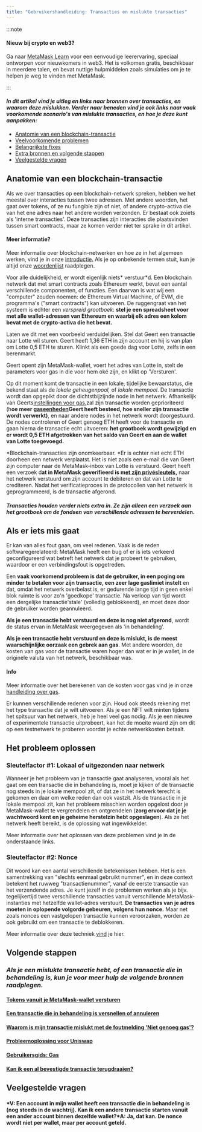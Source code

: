 ```yaml
---
title: "Gebruikershandleiding: Transacties en mislukte transacties"
---
```


:::note

#### Nieuw bij crypto en web3?

Ga naar [MetaMask Learn](https://learn.metamask.io/) voor een eenvoudige leerervaring, speciaal ontworpen voor nieuwkomers in web3. Het is volkomen gratis, beschikbaar in meerdere talen, en bevat nuttige hulpmiddelen zoals simulaties om je te helpen je weg te vinden met MetaMask.

:::

#### _In dit artikel vind je uitleg en links naar bronnen over transacties, en waarom deze mislukken. Verder naar beneden vind je ook links naar vaak voorkomende scenario's van mislukte transacties, en hoe je deze kunt aanpakken:_

- [Anatomie van een blockchain-transactie](#anatomie-van-een-blockchain-transactie)
- [Veelvoorkomende problemen](#als-er-iets-mis-gaat)
- [Belangrijkste fixes](#het-probleem-oplossen)
- [Extra bronnen en volgende stappen](#volgende-stappen)
- [Veelgestelde vragen](#veelgestelde-vragen)

## **Anatomie van een blockchain-transactie**

Als we over transacties op een blockchain-netwerk spreken, hebben we het meestal over interacties tussen twee adressen. Met andere woorden, het gaat over tokens, of ze nu fungible zijn of niet, of andere crypto-activa die van het ene adres naar het andere worden verzonden. Er bestaat ook zoiets als 'interne transacties'. Deze transacties zijn interacties die plaatsvinden tussen smart contracts, maar ze komen verder niet ter sprake in dit artikel.

#### Meer informatie?

Meer informatie over blockchain-netwerken en hoe ze in het algemeen werken, vind je in onze [introductie.](https://metamask.zendesk.com/hc/en-us/articles/360015489611-Learn-the-basics-of-blockchains-and-Ethereum-miners-and-validators-gas-cryptocurrencies-and-NFTs-block-explorer-networks-etc-) Als je op onbekende termen stuit, kun je altijd onze [woordenlijst](https://consensys.net/knowledge-base/a-blockchain-glossary-for-beginners/) raadplegen.

Voor alle duidelijkheid, er wordt eigenlijk niets* verstuur*d. Een blockchain netwerk dat met smart contracts zoals Ethereum werkt, bevat een aantal verschillende componenten, of functies. Een daarvan is wat wij een "computer" zouden noemen: de Ethereum Virtual Machine, of EVM, die programma's ("smart contracts") kan uitvoeren. De ruggengraat van het systeem is echter een _verspreid grootboek_: **stel je een spreadsheet voor met alle wallet-adressen van Ethereum en waarbij elk adres een kolom bevat met de crypto-activa die het bevat.**

Laten we dit met een voorbeeld verduidelijken. Stel dat Geert een transactie naar Lotte wil sturen. Geert heeft 1,36 ETH in zijn account en hij is van plan om Lotte 0,5 ETH te sturen. Klinkt als een goede dag voor Lotte, zelfs in een berenmarkt.

Geert opent zijn MetaMask-wallet, voert het adres van Lotte in, stelt de parameters voor gas in die voor hem oké zijn, en klikt op 'Versturen'.

Op dit moment komt de transactie in een lokale, tijdelijke bewaarstatus, die bekend staat als de _lokale geheugenpool,_ of _lokale mempool_. De transactie wordt dan opgepikt door de dichtstbijzijnde node in het netwerk. Afhankelijk van Geerts[instellingen voor gas,](https://metamask.zendesk.com/hc/en-us/articles/360022895972-Using-advanced-gas-controls)zal zijn transactie worden geprioriteerd (h**oe meer g[aseenheden](https://metamask.zendesk.com/hc/en-us/articles/4404600179227-User-Guide-Gas)Geert heeft besteed, hoe sneller zijn transactie wordt verwerkt)**, en naar andere nodes in het netwerk wordt doorgestuurd. De nodes controleren of Geert genoeg ETH heeft voor de transactie en gaan hierna de transactie echt uitvoeren: **het grootboek wordt gewijzigd en er wordt 0,5 ETH afgetrokken van het saldo van Geert en aan de wallet van Lotte toegevoegd.**

*Blockchain-transacties zijn onomkeerbaar. *Er is echter niet echt ETH doorheen een netwerk verplaatst. Het is niet zoals een e-mail die van Geert zijn computer naar de MetaMask-inbox van Lotte is verstuurd. Geert heeft een verzoek d**at in MetaMask geverifieerd is m[et zijn privésleutels,](https://metamask.zendesk.com/hc/en-us/articles/4404722782107-User-guide-Secret-Recovery-Phrase-password-and-private-keys)** naar het netwerk verstuurd om zijn account te debiteren en dat van Lotte te crediteren. Nadat het verificatieproces in de protocollen van het netwerk is geprogrammeerd, is de transactie afgerond.

#### *Transacties houden verder niets extra in. Ze zijn alleen een verzoek aan het grootboek om de fondsen van verschillende adressen te herverdele*n.

## **Als er iets mis gaat**

Er kan van alles fout gaan, om veel redenen. Vaak is de reden softwaregerelateerd: MetaMask heeft een bug of er is iets verkeerd geconfigureerd wat betreft het netwerk dat je probeert te gebruiken, waardoor er een verbindingsfout is opgetreden.

Een **vaak voorkomend probleem is dat de gebruiker, in een poging om minder te betalen voor zijn transactie, een zeer lage gaslimiet instelt** en dat, omdat het netwerk overbelast is, er gedurende lange tijd in geen enkel blok ruimte is voor zo'n 'goedkope' transactie. Na verloop van tijd wordt een dergelijke transactie'stale' (volledig geblokkeerd), en moet deze door de gebruiker worden geannuleerd.

**Als je een transactie hebt verstuurd en deze is nog niet afgerond**, wordt de status ervan in MetaMask weergegeven als 'in behandeling'.

**Als je een transactie hebt verstuurd en deze is mislukt, is de meest waarschijnlijke oorzaak een gebrek aan gas**. Met andere woorden, de kosten van gas voor de transactie waren hoger dan wat er in je wallet, in de originele valuta van het netwerk, beschikbaar was.

#### Info

Meer informatie over het berekenen van de kosten voor gas vind je in onze [handleiding over gas](https://metamask.zendesk.com/hc/en-us/articles/4404600179227-User-Guide-Gas).

Er kunnen verschillende redenen voor zijn. Houd ook steeds rekening met het type transactie dat je wilt uitvoeren. Als je een NFT wilt minten tijdens het spitsuur van het netwerk, heb je heel veel gas nodig. Als je een nieuwe of experimentele transactie uitprobeert, kan het de moeite waard zijn om dit op een testnetwerk te proberen voordat je echte netwerkkosten betaalt.

## **Het probleem oplossen**

### **Sleutelfactor #1: Lokaal of uitgezonden naar netwerk**

Wanneer je het probleem van je transactie gaat analyseren, vooral als het gaat om een transactie die in behandeling is, moet je kijken of de transactie nog steeds in je lokale mempool zit, of dat ze in het netwerk terecht is gekomen en daar om welke reden dan ook vastzit. Als de transactie in je lokale mempool zit, kan het probleem misschien worden opgelost door je MetaMask-wallet te vergrendelen en ontgrendelen (**zorg ervoor dat je je wachtwoord kent en je geheime herstelzin hebt opgeslagen**). Als ze het netwerk heeft bereikt, is de oplossing wat ingewikkelder.

Meer informatie over het oplossen van deze problemen vind je in de onderstaande links.

### **Sleutelfactor #2: Nonce**

Dit woord kan een aantal verschillende betekenissen hebben. Het is een samentrekking van "slechts eenmaal gebruikt nummer", en in deze context betekent het ruwweg "transactienummer", vanaf de eerste transactie van het verzendende adres. Je kunt jezelf in de problemen werken als je bijv. tegelijkertijd twee verschillende transacties vanuit verschillende MetaMask-instanties met hetzelfde wallet-adres verstuurt. **De transacties van je adres moeten in oplopende volgorde gebeuren, volgens hun nonce.** Maar net zoals nonces een vastgelopen transactie kunnen veroorzaken, worden ze ook gebruikt om een transactie te deblokkeren.

Meer informatie over deze techniek [vind](https://metamask.zendesk.com/hc/en-us/articles/360015489251-How-to-Speed-Up-or-Cancel-a-Pending-Transaction) je hier.

## **Volgende stappen**

### _Als je een mislukte transactie hebt, of een transactie die in behandeling is, kun je voor meer hulp de volgende bronnen raadplegen._

#### [Tokens vanuit je MetaMask-wallet versturen](https://metamask.zendesk.com/hc/en-us/articles/360015488931)

#### [Een transactie die in behandeling is versnellen of annuleren](https://metamask.zendesk.com/hc/en-us/articles/360015489251-How-to-Speed-Up-or-Cancel-a-Pending-Transaction)

#### [Waarom is mijn transactie mislukt met de foutmelding 'Niet genoeg gas'?](https://metamask.zendesk.com/hc/en-us/articles/360038849792-Why-did-my-transaction-fail-with-an-Out-of-Gas-error-How-can-I-fix-it-)

#### [Probleemoplossing voor Uniswap](https://metamask.zendesk.com/hc/en-us/articles/360053394291-Uniswap-support-and-troubleshooting-tips)

#### [Gebruikersgids: Gas](https://metamask.zendesk.com/hc/en-us/articles/4404600179227-User-Guide-Gas)

#### [Kan ik een al bevestigde transactie terugdraaien?](https://metamask.zendesk.com/hc/en-us/articles/360059957352-Can-I-reverse-an-already-confirmed-transaction-)

## **Veelgestelde vragen**

#### *V: Een account in mijn wallet heeft een transactie die in behandeling is (nog steeds in de wachtrij). Kan ik een andere transactie starten vanuit een ander account binnen dezelfde wallet?*A: Ja, dat kan. De nonce wordt niet per wallet, maar per account geteld.
